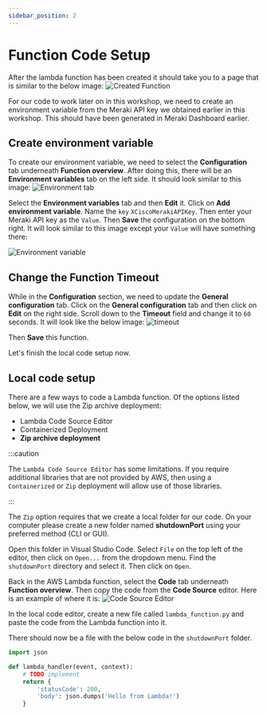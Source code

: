```yaml
---
sidebar_position: 2
---
```


# Function Code Setup

After the lambda function has been created it should take you to a page that is similar to the below image:
![Created Function](../../static/img/created-function.png)

For our code to work later on in this workshop, we need to create an environment variable from the Meraki API key we obtained earlier in this workshop. This should have been generated in Meraki Dashboard earlier.

## Create environment variable

To create our environment variable, we need to select the **Configuration** tab underneath **Function overview**. After doing this, there will be an **Environment variables** tab on the left side. It should look similar to this image:
![Environment tab](../../static/img/env-tab.png)

Select the **Environment variables** tab and then **Edit** it. Click on **Add environment variable**. Name the `key` `XCiscoMerakiAPIKey`. Then enter your Meraki API key as the `Value`. Then **Save** the configuration on the bottom right. It will look similar to this image except your `Value` will have something there:

![Environment variable](../../static/img/edit-environ.png)

## Change the Function Timeout

While in the **Configuration** section, we need to update the **General configuration** tab. Click on the **General configuration** tab and then click on **Edit** on the right side. Scroll down to the **Timeout** field and change it to `60` seconds. It will look like the below image:
![timeout](../../static/img/timeout.png)

Then **Save** this function.

Let's finish the local code setup now.

## Local code setup

There are a few ways to code a Lambda function. Of the options listed below, we will use the Zip archive deployment:

- Lambda Code Source Editor
- Containerized Deployment
- **Zip archive deployment**

:::caution

The `Lambda Code Source Editor` has some limitations. If you require additional libraries that are not provided by AWS, then using a `Containerized` or `Zip` deployment will allow use of those libraries.

:::

The `Zip` option requires that we create a local folder for our code. On your computer please create a new folder named **shutdownPort** using your preferred method (CLI or GUI).

Open this folder in Visual Studio Code. Select `File` on the top left of the editor, then click on `Open...` from the dropdown menu. Find the `shutdownPort` directory and select it. Then click on `Open`.

Back in the AWS Lambda function, select the **Code** tab underneath **Function overview**. Then copy the code from the **Code Source** editor. Here is an example of where it is:
![Code Source Editor](../../static/img/code-source-editor.png)

In the local code editor, create a new file called `lambda_function.py` and paste the code from the Lambda function into it.

There should now be a file with the below code in the `shutdownPort` folder.

```python title="lambda_function.py" showLineNumbers
import json

def lambda_handler(event, context):
    # TODO implement
    return {
        'statusCode': 200,
        'body': json.dumps('Hello from Lambda!')
    }
```
